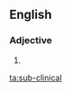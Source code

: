 ==English==

===Adjective===
{{en-adj|-}}

# {{alternative spelling of|subclinical|lang=en}}

[[ta:sub-clinical]]